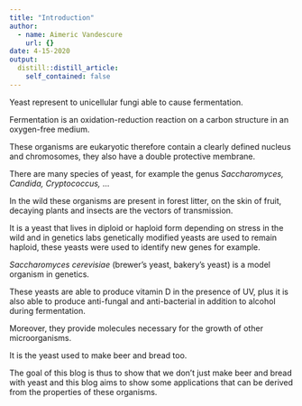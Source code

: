 ```yaml
---
title: "Introduction"
author:
  - name: Aimeric Vandescure
    url: {}
date: 4-15-2020
output:
  distill::distill_article:
    self_contained: false
---
```



Yeast represent to unicellular fungi able to cause fermentation.  

Fermentation is an oxidation-reduction reaction on a carbon structure in an oxygen-free medium. 

These organisms are eukaryotic therefore contain a clearly defined nucleus and chromosomes, they also have a double protective membrane. 

There are many species of yeast, for example the genus *Saccharomyces, Candida, Cryptococcus,* … 

 

In the wild these organisms are present in forest litter, on the skin of fruit, decaying plants and insects are the vectors of transmission. 

It is a yeast that lives in diploid or haploid form depending on stress in the wild and in genetics labs genetically modified yeasts are used to remain haploid, these yeasts were used to identify new genes for example. 

 

*Saccharomyces cerevisiae* (brewer’s yeast, bakery’s yeast) is a model organism in genetics.  

These yeasts are able to produce vitamin D in the presence of UV, plus it is also able to produce anti-fungal and anti-bacterial in addition to alcohol during fermentation. 

Moreover, they provide molecules necessary for the growth of other microorganisms. 

 

It is the yeast used to make beer and bread too. 

The goal of this blog is thus to show that we don’t just make beer and bread with yeast and this blog aims to show some applications that can be derived from the properties of these organisms. 
